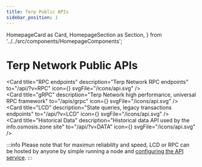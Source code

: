 ```yaml
---
title: Terp Public APIs
sidebar_position: 1
---
```

  HomepageCard as Card,
  HomepageSection as Section,
} from '../../src/components/HomepageComponents';

# Terp Network Public APIs


<Section title="APIs" id="apis"  >

  <Card
    title="RPC endpoints"
    description="Terp Network RPC endpoints"
    to="/api/?v=RPC"
    icon={<Tscodegen />}
    svgFile="/icons/api.svg"
  />   
    <Card
    title="gRPC"
    description="Terp Network high performance, universal RPC framework"
    to="/apis/grpc"
    icon={<Tscodegen />}
    svgFile="/icons/api.svg"
  />   
  <Card
    title="LCD"
    description="State queries, legacy transactions endpoints"
    to="/api/?v=LCD"
    icon={<Tscodegen />}
      svgFile="/icons/api.svg"
  />   
    <Card
    title="Historical Data"
    description="Historical data API used by the info.osmosis.zone site"
    to="/api/?v=DATA"
    icon={<Tscodegen />}
     svgFile="/icons/api.svg"
  />   
  </Section>


:::info 
Please note that for maximun reliability and speed, LCD or RPC can be hosted by anyone by simple running a node and [configuring the API service](https://docs.cosmos.network/master/core/grpc_rest.html).
:::
